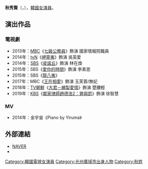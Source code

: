 {{noteTA
|G1=KO
|G2=KO TV Show
|G3=KO Movie
}}
{{藝人
|姓名 = 秋秀賢
|類型 = 女演員
|圖片 = 
|圖片尺寸 = 
|圖片簡介 = 
|本名 = 
|外文名 = 추수현
|外文 = ko
|羅馬拼音 = Choo Soo Hyun
|英文名 =
|暱稱 =
|其他藝名 = 
|國籍 = {{KOR}}
|出生日期 = {{birth_date_and_age|1988|3|11}}
|出生地點 = {{KOR}}[[光州廣域市|光州廣域市]]
|宗教信仰 = 
|語言 = [[韓語|韓語]]
|配偶 = 
|職業 = [[演員|演員]]、[[模特兒|模特兒]]
|教育程度 = 光州大學 英語學士
|出道作 = 
|出道日期 = 2014年
|代表作 = 
|活躍年代 =
|唱片公司 = 
|經紀公司 = Light House
|相關團體 = 
|網站 = 
}}

'''秋秀賢'''（{{lang-ko|추수현}}，{{bd|1988年|3月11日}}），[[韓國|韓國]][[女演員|女演員]]。

== 演出作品 ==
=== 電視劇 ===
*2013年：[[MBC|MBC]]《[[七級公務員_(電視劇)|七級公務員]]》飾演 國家情報院職員
*2014年：[[tvN|tvN]]《[[岬童夷|岬童夷]]》飾演 吳英愛
*2014年：[[SBS_(韓國)|SBS]]《[[皮諾丘_(電視劇)|皮諾丘]]》飾演 林在煥
*2015年：SBS《[[愛你的時間|愛你的時間]]》飾演 李素恩
*2015年：SBS《[[龍八夷|龍八夷]]》
*2017年：MBC《[[王在相愛|王在相愛]]》飾演 玉芙蓉/無妃
*2018年：[[TV朝鮮|TV朝鮮]]《[[大君－繪製愛情|大君－繪製愛情]]》飾演 楚腰輕
*2019年：[[KBS|KBS]]《[[鄰家律師趙德浩2：罪與罰|鄰家律師趙德浩2：罪與罰]]》飾演 徐智慧

=== MV ===
*2014年：金宇宙《Piano by Yiruma》

== 外部連結 ==
*[http://people.search.naver.com/search.naver?where=nexearch&sm=tab_ppn&query=%EC%B6%94%EC%88%98%ED%98%84&os=1990012&ie=utf8&key=PeopleService NAVER] {{Wayback|url=http://people.search.naver.com/search.naver?where=nexearch&sm=tab_ppn&query=%EC%B6%94%EC%88%98%ED%98%84&os=1990012&ie=utf8&key=PeopleService |date=20160304121546 }}{{ko}}
*{{Instagram|chusuhyun}}{{ko}}
{{DEFAULTSORT: Choo Soo Hyun}}
[[Category:韓國電視女演員|Category:韓國電視女演員]]
[[Category:光州廣域市出身人物|Category:光州廣域市出身人物]]
[[Category:秋姓|Category:秋姓]]